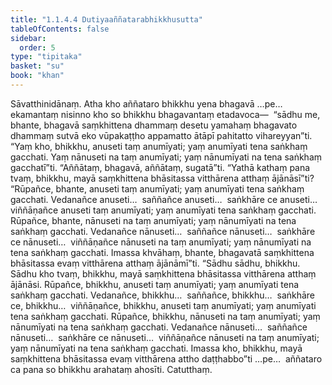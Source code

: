 ```yaml
---
title: "1.1.4.4 Dutiyaaññatarabhikkhusutta"
tableOfContents: false
sidebar:
  order: 5
type: "tipitaka"
basket: "su"
book: "khan"
---
```



<DynamicBreadcrumb />

<Division number="36" book="khan" bookNo="13" page="29">

<Paragraph number="165" book="khan">
Sāvatthinidānaṃ. Atha kho aññataro bhikkhu yena bhagavā …pe…  ekamantaṃ nisinno kho so bhikkhu bhagavantaṃ etadavoca—  “sādhu me, bhante, bhagavā saṃkhittena dhammaṃ desetu yamahaṃ bhagavato dhammaṃ sutvā eko vūpakaṭṭho appamatto ātāpī pahitatto vihareyyan”ti. “Yaṃ kho, bhikkhu, anuseti taṃ anumīyati; yaṃ anumīyati tena saṅkhaṃ gacchati. Yaṃ nānuseti na taṃ anumīyati; yaṃ nānumīyati na tena saṅkhaṃ gacchatī”ti. “Aññātaṃ, bhagavā, aññātaṃ, sugatā”ti.
</Paragraph>

<Paragraph number="166" book="khan">
“Yathā kathaṃ pana tvaṃ, bhikkhu, mayā saṃkhittena bhāsitassa vitthārena atthaṃ ājānāsī”ti? “Rūpañce, bhante, anuseti taṃ anumīyati; yaṃ anumīyati tena saṅkhaṃ gacchati. Vedanañce anuseti…  saññañce anuseti…  saṅkhāre ce anuseti…  viññāṇañce anuseti taṃ anumīyati; yaṃ anumīyati tena saṅkhaṃ gacchati. Rūpañce, bhante, nānuseti na taṃ anumīyati; yaṃ nānumīyati na tena saṅkhaṃ gacchati. Vedanañce nānuseti…  saññañce nānuseti…  saṅkhāre ce nānuseti…  viññāṇañce nānuseti na taṃ anumīyati; yaṃ nānumīyati na tena saṅkhaṃ gacchati. Imassa khvāhaṃ, bhante, bhagavatā saṃkhittena bhāsitassa evaṃ vitthārena atthaṃ ājānāmī”ti.
</Paragraph>

<Paragraph number="167" book="khan">
“Sādhu sādhu, bhikkhu. Sādhu kho tvaṃ, bhikkhu, mayā saṃkhittena bhāsitassa vitthārena atthaṃ ājānāsi. Rūpañce, bhikkhu, anuseti taṃ anumīyati; yaṃ anumīyati tena saṅkhaṃ gacchati. Vedanañce, bhikkhu…  saññañce, bhikkhu…  saṅkhāre ce, bhikkhu…  viññāṇañce, bhikkhu, anuseti taṃ anumīyati; yaṃ anumīyati tena saṅkhaṃ gacchati. Rūpañce, bhikkhu, nānuseti na taṃ anumīyati; yaṃ nānumīyati na tena saṅkhaṃ gacchati. Vedanañce nānuseti…  saññañce nānuseti…  saṅkhāre ce nānuseti…  viññāṇañce nānuseti na taṃ anumīyati; yaṃ nānumīyati na tena saṅkhaṃ gacchati. Imassa kho, bhikkhu, mayā saṃkhittena bhāsitassa evaṃ vitthārena attho daṭṭhabbo”ti …pe…  aññataro ca pana so bhikkhu arahataṃ ahosīti.

</Paragraph>
</Division>

<Paragraph number="168" type="center" book="khan">
Catutthaṃ.
</Paragraph>